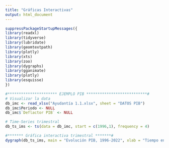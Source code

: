 ```yaml
---
title: "Gráficas Interactivas"
output: html_document
---
```



```r
suppressPackageStartupMessages({
library(readxl)
library(tidyverse)
library(lubridate)
library(geomtextpath)
library(plotly)
library(xts)
library(zoo)
library(dygraphs)
library(gganimate)
library(plotly)
library(esquisse)
})

#********************** EJEMPLO PIB ***************************#
# Visualizar la data
db_imc <- read_xlsx("Ayudantía 1.1.xlsx", sheet = "DATOS PIB")
db_imc$Periodo <- NULL
db_imc$`Deflactor PIB` <- NULL

# Time-Series trimestral
db_ts_ims <- ts(data = db_imc, start = c(1996,1), frequency = 4)

#******* Gráfica interactiva trimestral *******#
dygraph(db_ts_ims, main = "Evolución PIB, 1996-2022", xlab = "Tiempo en Trimestres", ylab = "Miles de Pesos")

```